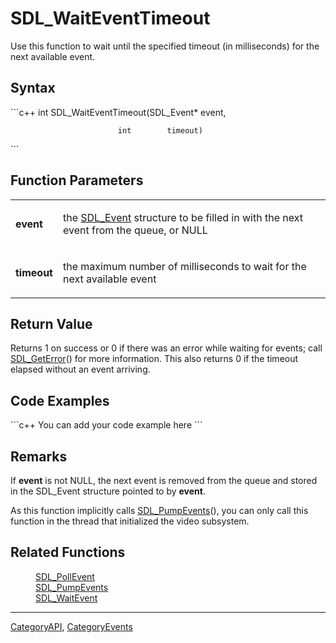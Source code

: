 
= SDL_WaitEventTimeout =
Use this function to wait until the specified timeout (in milliseconds) for the next available event.


== Syntax ==
```c++
int SDL_WaitEventTimeout(SDL_Event* event,
                         int        timeout)
```

== Function Parameters ==
{|
|'''event'''
|the [[SDL_Event]] structure to be filled in with the next event from the queue, or NULL
|-
|'''timeout'''
|the maximum number of milliseconds to wait for the next available event
|}

== Return Value ==
Returns 1 on success or 0 if there was an error while waiting for events; call [[SDL_GetError]]() for more information. This also returns 0 if the timeout elapsed without an event arriving.

== Code Examples ==
```c++
You can add your code example here
```

== Remarks ==
If '''event''' is not NULL, the next event is removed from the queue and stored in the SDL_Event structure pointed to by '''event'''.

As this function implicitly calls [[SDL_PumpEvents]](), you can only call this function in the thread that initialized the video subsystem.

== Related Functions ==
:[[SDL_PollEvent]]
:[[SDL_PumpEvents]]
:[[SDL_WaitEvent]]

----
[[CategoryAPI]], [[CategoryEvents]]
